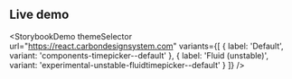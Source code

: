 ## Live demo

<StorybookDemo
  themeSelector
  url="https://react.carbondesignsystem.com"
  variants={[
    {
      label: 'Default',
      variant: 'components-timepicker--default'
    },
    {
      label: 'Fluid (unstable)',
      variant: 'experimental-unstable-fluidtimepicker--default'
    }
  ]}
/>
